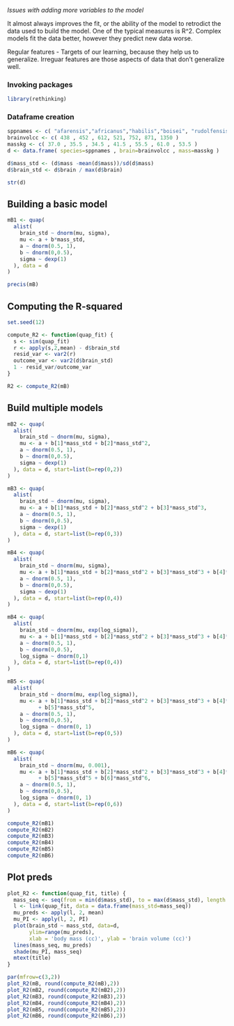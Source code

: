 *Issues with adding more variables to the model*

It almost always improves the fit, or the ability of the model to retrodict the data used to build the model. One of the typical measures is R^2.  Complex models fit the data better, however they predict new data worse.

Regular features - Targets of our learning, because they help us to generalize.
Irreguar features are those aspects of data that don't generalize well.

### Invoking packages
```r
library(rethinking)

```


### Dataframe creation
```r
sppnames <- c( "afarensis","africanus","habilis","boisei", "rudolfensis","ergaster","sapiens")
brainvolcc <- c( 438 , 452 , 612, 521, 752, 871, 1350 )
masskg <- c( 37.0 , 35.5 , 34.5 , 41.5 , 55.5 , 61.0 , 53.5 )
d <- data.frame( species=sppnames , brain=brainvolcc , mass=masskg )

d$mass_std <- (d$mass -mean(d$mass))/sd(d$mass)
d$brain_std <- d$brain / max(d$brain)

str(d)

```

## Building a basic model

```r
mB1 <- quap(
  alist(
    brain_std ~ dnorm(mu, sigma),
    mu <- a + b*mass_std,
    a ~ dnorm(0.5, 1),
    b ~ dnorm(0,0.5),
    sigma ~ dexp(1)
  ), data = d
)

precis(mB)

```

## Computing the R-squared

```r
set.seed(12)

compute_R2 <- function(quap_fit) {
  s <- sim(quap_fit)
  r <- apply(s,2,mean) - d$brain_std
  resid_var <- var2(r)
  outcome_var <- var2(d$brain_std)
  1 - resid_var/outcome_var
}

R2 <- compute_R2(mB)

```

## Build multiple models

```r

mB2 <- quap(
  alist(
    brain_std ~ dnorm(mu, sigma),
    mu <- a + b[1]*mass_std + b[2]*mass_std^2,
    a ~ dnorm(0.5, 1),
    b ~ dnorm(0,0.5),
    sigma ~ dexp(1)
  ), data = d, start=list(b=rep(0,2))
)

mB3 <- quap(
  alist(
    brain_std ~ dnorm(mu, sigma),
    mu <- a + b[1]*mass_std + b[2]*mass_std^2 + b[3]*mass_std^3,
    a ~ dnorm(0.5, 1),
    b ~ dnorm(0,0.5),
    sigma ~ dexp(1)
  ), data = d, start=list(b=rep(0,3))
)

mB4 <- quap(
  alist(
    brain_std ~ dnorm(mu, sigma),
    mu <- a + b[1]*mass_std + b[2]*mass_std^2 + b[3]*mass_std^3 + b[4]*mass_std^4 ,
    a ~ dnorm(0.5, 1),
    b ~ dnorm(0,0.5),
    sigma ~ dexp(1)
  ), data = d, start=list(b=rep(0,4))
)

mB4 <- quap(
  alist(
    brain_std ~ dnorm(mu, exp(log_sigma)),
    mu <- a + b[1]*mass_std + b[2]*mass_std^2 + b[3]*mass_std^3 + b[4]*mass_std^4 ,
    a ~ dnorm(0.5, 1),
    b ~ dnorm(0,0.5),
    log_sigma ~ dnorm(0,1)
  ), data = d, start=list(b=rep(0,4))
)

mB5 <- quap(
  alist(
    brain_std ~ dnorm(mu, exp(log_sigma)),
    mu <- a + b[1]*mass_std + b[2]*mass_std^2 + b[3]*mass_std^3 + b[4]*mass_std^4
          + b[5]*mass_std^5,
    a ~ dnorm(0.5, 1),
    b ~ dnorm(0,0.5),
    log_sigma ~ dnorm(0, 1)
  ), data = d, start=list(b=rep(0,5))
)

mB6 <- quap(
  alist(
    brain_std ~ dnorm(mu, 0.001),
    mu <- a + b[1]*mass_std + b[2]*mass_std^2 + b[3]*mass_std^3 + b[4]*mass_std^4 
          + b[5]*mass_std^5 + b[6]*mass_std^6,
    a ~ dnorm(0.5, 1),
    b ~ dnorm(0,0.5),
    log_sigma ~ dnorm(0, 1)
  ), data = d, start=list(b=rep(0,6))
)

compute_R2(mB1)
compute_R2(mB2)
compute_R2(mB3)
compute_R2(mB4)
compute_R2(mB5)
compute_R2(mB6)
```

## Plot preds

```r

plot_R2 <- function(quap_fit, title) {
  mass_seq <- seq(from = min(d$mass_std), to = max(d$mass_std), length.out = 100)
  l <- link(quap_fit, data = data.frame(mass_std=mass_seq))
  mu_preds <- apply(l, 2, mean)
  mu_PI <- apply(l, 2, PI)
  plot(brain_std ~ mass_std, data=d, 
       ylim=range(mu_preds),
       xlab = 'body mass (cc)', ylab = 'brain volume (cc)')
  lines(mass_seq, mu_preds)
  shade(mu_PI, mass_seq)
  mtext(title)
}

par(mfrow=c(3,2))
plot_R2(mB, round(compute_R2(mB),2))
plot_R2(mB2, round(compute_R2(mB2),2))
plot_R2(mB3, round(compute_R2(mB3),2))
plot_R2(mB4, round(compute_R2(mB4),2))
plot_R2(mB5, round(compute_R2(mB5),2))
plot_R2(mB6, round(compute_R2(mB6),2))

```


